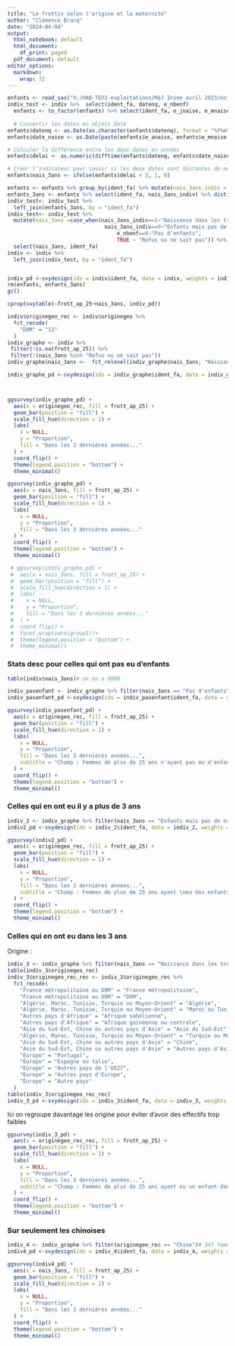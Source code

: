 ---
title: "Le frottis selon l'origine et la maternité"
author: "Clémence Bracq"
date: "2024-04-04"
output:
  html_notebook: default
  html_document:
    df_print: paged
  pdf_document: default
editor_options:
  markdown:
    wrap: 72
---

```{r, include = FALSE}
enfants <- read_sas("X:/HAB-TEO2-exploitations/MàJ Insee avril 2023/enfants.sas7bdat",  catalog_file = "X:/HAB-TEO2-exploitations/MàJ Insee avril 2023/formats.sas7bcat")
indiv_test <- indiv %>%  select(ident_fa, datenq, e_nbenf)
  enfants <- to_factor(enfants) %>% select(ident_fa, e_jnaise, e_mnaise, e_anaise) %>% left_join(indiv_test, by = "ident_fa")
  
  # Convertir les dates en objets Date
enfants$datenq <- as.Date(as.character(enfants$datenq), format = "%Y%m%d")
enfants$date_naise <- as.Date(paste(enfants$e_anaise, enfants$e_mnaise, enfants$e_jnaise, sep = "-"))

# Calculer la différence entre les deux dates en années
enfants$delai <- as.numeric(difftime(enfants$datenq, enfants$date_naise, units = "days")) / 365.25

# Créer l'indicateur pour savoir si les deux dates sont distantes de moins de 3 ans
enfants$nais_3ans <- ifelse(enfants$delai < 3, 1, 0)

enfants <- enfants %>% group_by(ident_fa) %>% mutate(nais_3ans_indiv = max(nais_3ans))
enfants_3ans <- enfants %>% select(ident_fa, nais_3ans_indiv) %>% distinct()
indiv_test<- indiv_test %>% 
  left_join(enfants_3ans, by = "ident_fa") 
indiv_test<- indiv_test %>% 
  mutate(nais_3ans =case_when(nais_3ans_indiv==1~"Naissance dans les trois dernières années",
                               nais_3ans_indiv==0~"Enfants mais pas de naissance\n dans les trois dernières années",
                                   e_nbenf==0~"Pas d'enfants", 
                                   TRUE ~ "Refus ou ne sait pas")) %>% 
  select(nais_3ans, ident_fa)
indiv <- indiv %>% 
  left_join(indiv_test, by = "ident_fa")


indiv_pd <-svydesign(ids = indiv$ident_fa, data = indiv, weights = indiv$poidsi)
rm(enfants, enfants_3ans)
gc()
```


```{r, include = FALSE}
cprop(svytable(~frott_ap_25+nais_3ans, indiv_pd))
```

```{r, echo = FALSE}
indiv$originegeo_rec <- indiv$originegeo %>%
  fct_recode(
    "DOM" = "13"
  )
indiv_graphe <- indiv %>%
 filter(!is.na(frott_ap_25)) %>%
 filter(!(nais_3ans %in% "Refus ou ne sait pas"))
indiv_graphe$nais_3ans <-  fct_relevel(indiv_graphe$nais_3ans, "Naissance dans les trois dernières années", "Enfants mais pas de naissance\n dans les trois dernières années", "Pas d'enfants")

indiv_graphe_pd <-svydesign(ids = indiv_graphe$ident_fa, data = indiv_graphe, weights = indiv_graphe$poidsi)



ggsurvey(indiv_graphe_pd) +
  aes(x = originegeo_rec, fill = frott_ap_25) +
  geom_bar(position = "fill") +
  scale_fill_hue(direction = 1) +
  labs(
    x = NULL,
    y = "Proportion",
    fill = "Dans les 3 dernières années..."
  ) +
  coord_flip() +
  theme(legend.position = "bottom") +
  theme_minimal()

ggsurvey(indiv_graphe_pd) +
  aes(x = nais_3ans, fill = frott_ap_25) +
  geom_bar(position = "fill") +
  scale_fill_hue(direction = 1) +
  labs(
    x = NULL,
    y = "Proportion",
    fill = "Dans les 3 dernières années..."
  ) +
  coord_flip() +
  theme(legend.position = "bottom") +
  theme_minimal()

 # ggsurvey(indiv_graphe_pd) +
 #  aes(x = nais_3ans, fill = frott_ap_25) +
 #  geom_bar(position = "fill") +
 #  scale_fill_hue(direction = 1) +
 #  labs(
 #    x = NULL,
 #    y = "Proportion",
 #    fill = "Dans les 3 dernières années..."
 #  ) +
 #  coord_flip() +
 #  facet_wrap(vars(group1))+
 #  theme(legend.position = "bottom") +
 #  theme_minimal()
```

### Stats desc pour celles qui ont pas eu d'enfants

```{r}
table(indiv$nais_3ans)# on en a 9000
```

```{r, include = FALSE}
indiv_pasenfant <- indiv_graphe %>% filter(nais_3ans == "Pas d'enfants")
indiv_pasenfant_pd <-svydesign(ids = indiv_pasenfant$ident_fa, data = indiv_pasenfant, weights = indiv_pasenfant$poidsi)
```

```{r, echo = FALSE}
ggsurvey(indiv_pasenfant_pd) +
  aes(x = originegeo_rec, fill = frott_ap_25) +
  geom_bar(position = "fill") +
  scale_fill_hue(direction = 1) +
  labs(
    x = NULL,
    y = "Proportion",
    fill = "Dans les 3 dernières années...",
    subtitle = "Champ : Femmes de plus de 25 ans n'ayant pas eu d'enfants"
  ) +
  coord_flip() +
  theme(legend.position = "bottom") +
  theme_minimal()
```

### Celles qui en ont eu il y a plus de 3 ans

```{r, include = FALSE}
indiv_2 <- indiv_graphe %>% filter(nais_3ans == "Enfants mais pas de naissance\n dans les trois dernières années")
indiv2_pd <-svydesign(ids = indiv_2$ident_fa, data = indiv_2, weights = indiv_2$poidsi)
```

```{r, echo = FALSE}
ggsurvey(indiv2_pd) +
  aes(x = originegeo_rec, fill = frott_ap_25) +
  geom_bar(position = "fill") +
  scale_fill_hue(direction = 1) +
  labs(
    x = NULL,
    y = "Proportion",
    fill = "Dans les 3 dernières années...",
    subtitle = "Champ : Femmes de plus de 25 ans ayant \neu des enfants tous il y a plus de 3 ans"
  ) +
  coord_flip() +
  theme(legend.position = "bottom") +
  theme_minimal()
```

### Celles qui en ont eu dans les 3 ans
Origine :
```{r, echo = FALSE}
indiv_3 <- indiv_graphe %>% filter(nais_3ans == "Naissance dans les trois dernières années")
table(indiv_3$originegeo_rec)
indiv_3$originegeo_rec_rec <- indiv_3$originegeo_rec %>%
  fct_recode(
    "France métropolitaine ou DOM" = "France métropolitaine",
    "France métropolitaine ou DOM" = "DOM",
    "Algérie, Maroc, Tunisie, Turquie ou Moyen-Orient" = "Algérie",
    "Algérie, Maroc, Tunisie, Turquie ou Moyen-Orient" = "Maroc ou Tunisie",
    "Autres pays d'Afrique" = "Afrique sahélienne",
    "Autres pays d'Afrique" = "Afrique guinéenne ou centrale",
    "Asie du Sud-Est, Chine ou autres pays d'Asie" = "Asie du Sud-Est",
    "Algérie, Maroc, Tunisie, Turquie ou Moyen-Orient" = "Turquie ou Moyen-Orient",
    "Asie du Sud-Est, Chine ou autres pays d'Asie" = "Chine",
    "Asie du Sud-Est, Chine ou autres pays d'Asie" = "Autres pays d'Asie",
    "Europe" = "Portugal",
    "Europe" = "Espagne ou talie",
    "Europe" = "Autres pays de l'UE27",
    "Europe" = "Autres pays d'Europe",
    "Europe" = "Autre pays"
  )
table(indiv_3$originegeo_rec_rec)
indiv_3_pd <-svydesign(ids = indiv_3$ident_fa, data = indiv_3, weights = indiv_3$poidsi)

```

Ici on regroupe davantage les origine pour éviter d'avoir des effectifs trop faibles

```{r, echo =FALSE}
ggsurvey(indiv_3_pd) +
  aes(x = originegeo_rec_rec, fill = frott_ap_25) +
  geom_bar(position = "fill") +
  scale_fill_hue(direction = 1) +
  labs(
    x = NULL,
    y = "Proportion",
    fill = "Dans les 3 dernières années...",
    subtitle = "Champ : Femmes de plus de 25 ans ayant eu un enfant dans les trois dernières années"
  ) +
  coord_flip() +
  theme(legend.position = "bottom") +
  theme_minimal()
```

### Sur seulement les chinoises

```{r, include = FALSE}
indiv_4 <- indiv_graphe %>% filter(originegeo_rec == "Chine")# 347 femmes
indiv4_pd <-svydesign(ids = indiv_4$ident_fa, data = indiv_4, weights = indiv_4$poidsi)

```

```{r, echo =FALSE}
ggsurvey(indiv4_pd) +
  aes(x = nais_3ans, fill = frott_ap_25) +
  geom_bar(position = "fill") +
  scale_fill_hue(direction = 1) +
  labs(
    x = NULL,
    y = "Proportion",
    fill = "Dans les 3 dernières années..."
  ) +
  coord_flip() +
  theme(legend.position = "bottom") +
  theme_minimal()
```